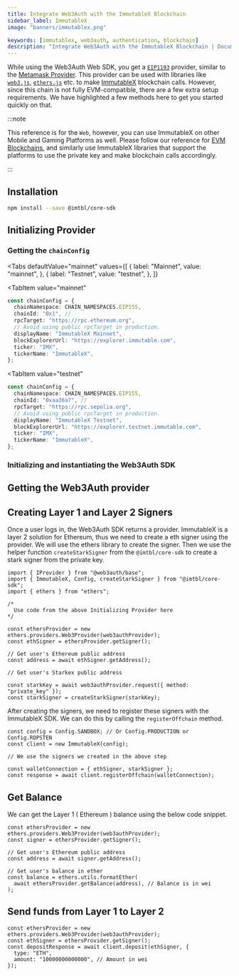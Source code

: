 ```yaml
---
title: Integrate Web3Auth with the ImmutableX Blockchain
sidebar_label: ImmutableX
image: "banners/immutablex.png"

keywords: [immutablex, web3auth, authentication, blockchain]
description: "Integrate Web3Auth with the ImmutableX Blockchain | Documentation - Web3Auth"
---
```



While using the Web3Auth Web SDK, you get a [`EIP1193`](https://eips.ethereum.org/EIPS/eip-1193)
provider, similar to the [Metamask Provider](https://docs.metamask.io/guide/ethereum-provider.html).
This provider can be used with libraries like
[`web3.js`](https://web3js.readthedocs.io/en/v1.2.8/getting-started.html),
[`ethers.js`](https://docs.ethers.io/v5/getting-started/) etc. to make
[ImmutableX](https://www.avalabs.org) blockchain calls. However, since this chain is not fully
EVM-compatible, there are a few extra setup requirements. We have highlighted a few methods here to
get you started quickly on that.

:::note

This reference is for the `Web`, however, you can use ImmutableX on other Mobile and Gaming
Platforms as well. Please follow our reference for [EVM Blockchains](/connect-blockchain/evm/), and
similarly use ImmutableX libraries that support the platforms to use the private key and make
blockchain calls accordingly.

:::

## Installation

```bash npm2yarn
npm install --save @imtbl/core-sdk
```

## Initializing Provider

### Getting the `chainConfig`

<Tabs
 defaultValue="mainnet"
  values={[
    { label: "Mainnet", value: "mainnet", },
    { label: "Testnet", value: "testnet", },
  ]}
>
<TabItem
  value="mainnet"
>

```typescript
const chainConfig = {
  chainNamespace: CHAIN_NAMESPACES.EIP155,
  chainId: "0x1", //
  rpcTarget: "https://rpc.ethereum.org",
  // Avoid using public rpcTarget in production.
  displayName: "ImmutableX Mainnet",
  blockExplorerUrl: "https://explorer.immutable.com",
  ticker: "IMX",
  tickerName: "ImmutableX",
};
```

</TabItem>

<TabItem
  value="testnet"
>

```typescript
const chainConfig = {
  chainNamespace: CHAIN_NAMESPACES.EIP155,
  chainId: "0xaa36a7", //
  rpcTarget: "https://rpc.sepolia.org",
  // Avoid using public rpcTarget in production.
  displayName: "ImmutableX Testnet",
  blockExplorerUrl: "https://explorer.testnet.immutable.com",
  ticker: "IMX",
  tickerName: "ImmutableX",
};
```

</TabItem>
</Tabs>

### Initializing and instantiating the Web3Auth SDK

<InitializeWeb3Auth />

## Getting the Web3Auth provider

<GetWeb3AuthProvider />

<GetUserInfoSnippet />

## Creating Layer 1 and Layer 2 Signers

Once a user logs in, the Web3Auth SDK returns a provider. ImmutableX is a layer 2 solution for
Ethereum, thus we need to create a eth signer using the provider. We will use the ethers library to
create the signer. Then we use the helper function `createStarkSigner` from the `@imtbl/core-sdk` to
create a stark signer from the private key.

```tsx
import { IProvider } from "@web3auth/base";
import { ImmutableX, Config, createStarkSigner } from "@imtbl/core-sdk";
import { ethers } from "ethers";

/*
  Use code from the above Initializing Provider here
*/

const ethersProvider = new ethers.providers.Web3Provider(web3authProvider);
const ethSigner = ethersProvider.getSigner();

// Get user's Ethereum public address
const address = await ethSigner.getAddress();

// Get user's Starkex public address

const starkKey = await web3authProvider.request({ method: "private_key" });
const starkSigner = createStarkSigner(starkKey);
```

After creating the signers, we need to register these signers with the ImmutableX SDK. We can do
this by calling the `registerOffchain` method.

```tsx
const config = Config.SANDBOX; // Or Config.PRODUCTION or Config.ROPSTEN
const client = new ImmutableX(config);

// We use the signers we created in the above step

const walletConnection = { ethSigner, starkSigner };
const response = await client.registerOffchain(walletConnection);
```

## Get Balance

We can get the Layer 1 ( Ethereum ) balance using the below code snippet.

```tsx
const ethersProvider = new ethers.providers.Web3Provider(web3authProvider);
const signer = ethersProvider.getSigner();

// Get user's Ethereum public address
const address = await signer.getAddress();

// Get user's balance in ether
const balance = ethers.utils.formatEther(
  await ethersProvider.getBalance(address), // Balance is in wei
);
```

## Send funds from Layer 1 to Layer 2

```tsx
const ethersProvider = new ethers.providers.Web3Provider(web3authProvider);
const ethSigner = ethersProvider.getSigner();
const depositResponse = await client.deposit(ethSigner, {
  type: "ETH",
  amount: "10000000000000", // Amount in wei
});
```
